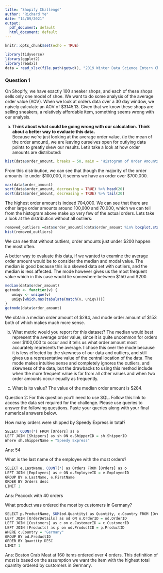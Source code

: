 ```yaml
---
title: "Shopify Challenge"
author: "Richard Ye"
date: "14/09/2021"
output:
  pdf_document: default
  html_document: default
---
```


```r
knitr::opts_chunk$set(echo = TRUE)
```

```r
library(tidyverse)
library(ggplot2)
library(readxl)
data = read_xlsx(file.path(getwd(), "2019 Winter Data Science Intern Challenge Data Set.xlsx"))
```

### Question 1
On Shopify, we have exactly 100 sneaker shops, and each of these shops sells
only one model of shoe. We want to do some analysis of the average order value (AOV).
When we look at orders data over a 30 day window, we naively calculate an AOV of $3145.13.
Given that we know these shops are selling sneakers, a relatively affordable item,
something seems wrong with our analysis.

(a) **Think about what could be going wrong with our calculation. Think about a better way to evaluate this data.**  
Because we're just looking at the average order value, (ie the mean of the order amount), we are leaving ourselves open for outlying data points to greatly skew our results. Let's take a look at how order amounts are distributed:
```r
hist(data$order_amount, breaks = 50, main = "Histogram of Order Amounts", xlab = "Order Amounts")
```
From this distribution, we can see that though the majority of the order amounts lie under \$100,000, it seems we have an order over \$700,000. 
```r
max(data$order_amount)
sort(data$order_amount, decreasing = TRUE) %>% head(20)
sort(data$order_amount, decreasing = TRUE) %>% tail(20)
```

The highest order amount is indeed 704,000. We can see that there are other large order amounts around 100,000 and 70,000, which we can tell from the histogram above make up very few of the actual orders. Lets take a look at the distribution without all outliers:
```r
removed_outliers =data$order_amount[!data$order_amount %in% boxplot.stats(data$order_amount)$out]
hist(removed_outliers)
```
We can see that without outliers, order amounts just under $200 happen the most often.

A better way to evaluate this data, if we wanted to examine the average order amount would be to consider the median and modal value. The median is good because this is a skewed data set with outliers, and the median is less affected. The mode however gives us the most frequent value which in this case would lie somewhere between \$150 and \$200. 

```r
median(data$order_amount)
getmode <- function(v) {
   uniqv <- unique(v)
   uniqv[which.max(tabulate(match(v, uniqv)))]
}
getmode(data$order_amount)
```
We obtain a median order amount of \$284, and mode order amount of \$153 both of which makes much more sense.


(b) What metric would you report for this dataset?
The median would best represent the average order value, since it is quite uncommon for orders over $100,000 to occur and it tells us what order amount most accurately represents the average. I chose this over the mode because it is less effected by the skewness of our data and outliers, and still gives us a representative value of the central location of the data. The mode makes intuitive sense and completely ignores the outliers, and skewness of the data, but the drawbacks to using this method include when the more frequent value is far from all other values and when two order amounts occur equally as frequently.

(c) What is its value?
The value of the median order amount is $284.

Question 2: For this question you’ll need to use SQL. Follow this link to access the data set required for the challenge. Please use queries to answer the following questions. Paste your queries along with your final numerical answers below.

How many orders were shipped by Speedy Express in total?

```r
SELECT COUNT(*) FROM [Orders] as o
LEFT JOIN [Shippers] as sh ON o.ShipperID = sh.ShipperID
Where sh.ShipperName = "Speedy Express"
```

Ans: 54

What is the last name of the employee with the most orders?
```r
SELECT e.LastName, COUNT(*) as Orders FROM [Orders] as o
LEFT JOIN [Employees] as e ON o.EmployeeID = e.EmployeeID
GROUP BY e.LastName, e.FirstName
ORDER BY Orders desc
LIMIT 1
```

Ans: Peacock with 40 orders

What product was ordered the most by customers in Germany?
```r
SELECT p.ProductName, SUM(od.Quantity) as Quantity, c.Country FROM [Orders] AS o
LEFT JOIN [OrderDetails] as od ON o.OrderID = od.OrderID
LEFT JOIN [Customers] as c on o.CustomerID = c.CustomerID
LEFT JOIN [Products] as p on od.ProductID = p.ProductID
WHERE c.Country = "Germany"
GROUP BY od.ProductID
ORDER BY Quantity DESC
LIMIT 1
```

Ans: Boston Crab Meat at 160 items ordered over 4 orders. This definition of most is based on the assumption we want the item with the highest total quantity ordered by customers in Germany.